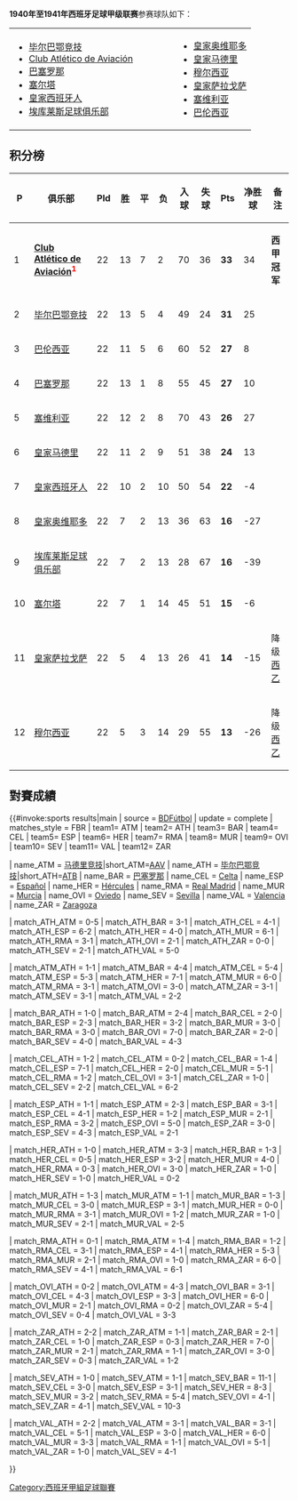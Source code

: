 {{NoteTA|G1=football|G2=西甲}}
{{Location map+ |Spain |width=400 |float=right |caption=Location of teams in La Liga 1940-41 |places=
{{Location map~ |Spain |lat=39.474616 |long=-0.358219 |label=<small>[[巴伦西亚足球俱乐部|Valencia]]</small> |position=left }}
{{Location map~ |Spain |lat=40.453053 |long=-3.688356 |label=<small>[[皇家马德里|Real Madrid]]</small> }}
{{Location map~ |Spain |lat=40.401703 |long=-3.720628 |label=<small>[[马德里竞技|Aviacion]]</small> |position=left}}
{{Location map~ |Spain |lat=42.231356 |long=-8.712447 |label=<small>[[塞尔塔|Celta]]</small> }}
{{Location map~ |Spain |lat=37.384039 |long=-5.970583 |label=<small>[[塞维利亚足球俱乐部|Sevilla]]</small>  |position=top}}
{{Location map~ |Spain |lat=43.263472 |long=-2.948150 |label=<small>[[毕尔巴鄂竞技|Athletic]]</small> |position=bottom}}
{{Location map~ |Spain |lat=41.347861 |long=2.0756667 |label=<small>[[皇家西班牙人|Espanyol]]</small> |position=right}}
{{Location map~ |Spain |lat=43.25 |long=-5.5042 |label=<small>[[皇家奥维耶多|Oviedo]]</small> }}
{{Location map~ |Spain |lat=41.380889 |long=2.1228167 |label=<small>[[巴塞罗那足球俱乐部|Barcelona]]</small> }}
{{Location map~ |Spain |lat=38.357331 |long=-0.492706 |label=<small>[[埃库莱斯足球俱乐部|埃库莱斯]]</small> }}
{{Location map~ |Spain |lat=41.636472 |long=-0.901828 |label=<small>[[皇家萨拉戈萨|Zaragoza]]</small> |position=bottom }}
{{Location map~ |Spain |lat=38.042247 |long=-1.144739 |label=<small>[[穆尔西亚|穆尔西亚]]</small> |position=bottom}}
}} 
'''
1940年至1941年西班牙足球甲级联赛'''参赛球队如下：

{|border="0" cellpadding="2"
|- valign="top"
|
* [[毕尔巴鄂竞技|毕尔巴鄂竞技]]
* [[马德里竞技|Club Atlético de Aviación]]
* [[巴塞罗那足球俱乐部|巴塞罗那]]
* [[塞尔塔|塞尔塔]]
* [[皇家西班牙人|皇家西班牙人]]
* [[埃库莱斯足球俱乐部|埃库莱斯足球俱乐部]]
|width="50"| 
|valign="top"|
* [[皇家奥维耶多|皇家奥维耶多]]
* [[皇家马德里|皇家马德里]]
* [[穆尔西亚|穆尔西亚]]
* [[皇家萨拉戈萨|皇家萨拉戈萨]]
* [[塞维利亚足球俱乐部|塞维利亚]]
* [[巴伦西亚足球俱乐部|巴伦西亚]]
|}

== 积分榜 ==
{| bgcolor="#f7f8ff" cellpadding="3" cellspacing="0" border="1" style="font-size: 85%; border: gray solid 1px; border-collapse: collapse;"
|- bgcolor="#CCCCCC"
! P!! 俱乐部!! Pld !! 胜 !! 平 !! 负 !! 入球 !! 失球 !! Pts !! 净胜球 !! 备注
|-align="center"
|1||align="left"|'''[[马德里竞技|Club Atlético de Aviación]]<sup><FONT color="red">1</FONT></sup>'''||22||13||7||2||70||36||'''33'''||34||'''西甲冠军'''
|-align="center" bgcolor="#EFEFEF"
|2||align="left"|[[毕尔巴鄂竞技|毕尔巴鄂竞技]]||22||13||5||4||49||24||'''31'''||25||
|-align="center"
|3||align="left"|[[巴伦西亚足球俱乐部|巴伦西亚]]||22||11||5||6||60||52||'''27'''||8||
|-align="center" bgcolor="#EFEFEF"
|4||align="left"|[[巴塞罗那足球俱乐部|巴塞罗那]]||22||13||1||8||55||45||'''27'''||10||
|-align="center"
|5||align="left"|[[塞维利亚足球俱乐部|塞维利亚]]||22||12||2||8||70||43||'''26'''||27||
|-align="center" bgcolor="#EFEFEF"
|6||align="left"|[[皇家马德里|皇家马德里]]||22||11||2||9||51||38||'''24'''||13||
|-align="center"
|7||align="left"|[[皇家西班牙人|皇家西班牙人]]||22||10||2||10||50||54||'''22'''||-4||
|-align="center" bgcolor="#EFEFEF"
|8||align="left"|[[皇家奥维耶多|皇家奥维耶多]]||22||7||2||13||36||63||'''16'''||-27||
|-align="center"
|9||align="left"|[[埃库莱斯足球俱乐部|埃库莱斯足球俱乐部]]||22||7||2||13||28||67||'''16'''||-39||
|-align="center" bgcolor="#EFEFEF"
|10||align="left"|[[塞尔塔|塞尔塔]]||22||7||1||14||45||51||'''15'''||-6||
|-align="center"
|11||align="left"|[[皇家萨拉戈萨|皇家萨拉戈萨]]||22||5||4||13||26||41||'''14'''||-15|| 降级[[西班牙足球乙级联赛|西乙]]
|-align="center" bgcolor="#EFEFEF"
|12||align="left"|[[穆尔西亚|穆尔西亚]]||22||5||3||14||29||55||'''13'''||-26|| 降级[[西班牙足球乙级联赛|西乙]]
|}
== 對賽成績 ==
{{#invoke:sports results|main
| source = [http://www.bdfutbol.com/en/t/t1940-41.html BDFútbol]
| update = complete
| matches_style = FBR
| team1= ATM | team2= ATH | team3= BAR | team4= CEL | team5= ESP | team6= HER | team7= RMA | team8= MUR | team9= OVI | team10= SEV | team11= VAL | team12= ZAR 

| name_ATM = [[马德里竞技|马德里竞技]]|short_ATM=[[Atlético_Aviación|AAV]]
| name_ATH = [[毕尔巴鄂竞技|毕尔巴鄂竞技]]|short_ATH=[[Atlético_Bilbao|ATB]]
| name_BAR = [[巴塞罗那足球俱乐部|巴塞罗那]]
| name_CEL = [[塞尔塔|Celta]]
| name_ESP = [[皇家西班牙人|Español]]
| name_HER = [[埃库莱斯足球俱乐部|Hércules]]
| name_RMA = [[皇家马德里|Real Madrid]]
| name_MUR = [[穆尔西亚|Murcia]]
| name_OVI = [[皇家奥维耶多|Oviedo]]
| name_SEV = [[塞维利亚足球俱乐部|Sevilla]]
| name_VAL = [[巴伦西亚足球俱乐部|Valencia]]
| name_ZAR = [[皇家萨拉戈萨|Zaragoza]]

| match_ATH_ATM = 0-5
| match_ATH_BAR = 3-1
| match_ATH_CEL = 4-1
| match_ATH_ESP = 6-2
| match_ATH_HER = 4-0
| match_ATH_MUR = 6-1
| match_ATH_RMA = 3-1
| match_ATH_OVI = 2-1
| match_ATH_ZAR = 0-0
| match_ATH_SEV = 2-1
| match_ATH_VAL = 5-0

| match_ATM_ATH = 1-1
| match_ATM_BAR = 4-4
| match_ATM_CEL = 5-4
| match_ATM_ESP = 5-3
| match_ATM_HER = 7-1
| match_ATM_MUR = 6-0
| match_ATM_RMA = 3-1
| match_ATM_OVI = 3-0
| match_ATM_ZAR = 3-1
| match_ATM_SEV = 3-1
| match_ATM_VAL = 2-2

| match_BAR_ATH = 1-0
| match_BAR_ATM = 2-4
| match_BAR_CEL = 2-0
| match_BAR_ESP = 2-3
| match_BAR_HER = 3-2
| match_BAR_MUR = 3-0
| match_BAR_RMA = 3-0
| match_BAR_OVI = 7-0
| match_BAR_ZAR = 2-0
| match_BAR_SEV = 4-0
| match_BAR_VAL = 4-3

| match_CEL_ATH = 1-2
| match_CEL_ATM = 0-2
| match_CEL_BAR = 1-4
| match_CEL_ESP = 7-1
| match_CEL_HER = 2-0
| match_CEL_MUR = 5-1
| match_CEL_RMA = 1-2
| match_CEL_OVI = 3-1
| match_CEL_ZAR = 1-0
| match_CEL_SEV = 2-2
| match_CEL_VAL = 6-2

| match_ESP_ATH = 1-1
| match_ESP_ATM = 2-3
| match_ESP_BAR = 3-1
| match_ESP_CEL = 4-1
| match_ESP_HER = 1-2
| match_ESP_MUR = 2-1
| match_ESP_RMA = 3-2
| match_ESP_OVI = 5-0
| match_ESP_ZAR = 3-0
| match_ESP_SEV = 4-3
| match_ESP_VAL = 2-1

| match_HER_ATH = 1-0
| match_HER_ATM = 3-3
| match_HER_BAR = 1-3
| match_HER_CEL = 0-5
| match_HER_ESP = 3-2
| match_HER_MUR = 4-0
| match_HER_RMA = 0-3
| match_HER_OVI = 3-0
| match_HER_ZAR = 1-0
| match_HER_SEV = 1-0
| match_HER_VAL = 0-2

| match_MUR_ATH = 1-3
| match_MUR_ATM = 1-1
| match_MUR_BAR = 1-3
| match_MUR_CEL = 3-0
| match_MUR_ESP = 3-1
| match_MUR_HER = 0-0
| match_MUR_RMA = 3-1
| match_MUR_OVI = 1-2
| match_MUR_ZAR = 1-0
| match_MUR_SEV = 2-1
| match_MUR_VAL = 2-5

| match_RMA_ATH = 0-1
| match_RMA_ATM = 1-4
| match_RMA_BAR = 1-2
| match_RMA_CEL = 3-1
| match_RMA_ESP = 4-1
| match_RMA_HER = 5-3
| match_RMA_MUR = 2-1
| match_RMA_OVI = 1-0
| match_RMA_ZAR = 6-0
| match_RMA_SEV = 4-1
| match_RMA_VAL = 6-1

| match_OVI_ATH = 0-2
| match_OVI_ATM = 4-3
| match_OVI_BAR = 3-1
| match_OVI_CEL = 4-3
| match_OVI_ESP = 3-3
| match_OVI_HER = 6-0
| match_OVI_MUR = 2-1
| match_OVI_RMA = 0-2
| match_OVI_ZAR = 5-4
| match_OVI_SEV = 0-4
| match_OVI_VAL = 3-3

| match_ZAR_ATH = 2-2
| match_ZAR_ATM = 1-1
| match_ZAR_BAR = 2-1
| match_ZAR_CEL = 1-0
| match_ZAR_ESP = 0-3
| match_ZAR_HER = 7-0
| match_ZAR_MUR = 2-1
| match_ZAR_RMA = 1-1
| match_ZAR_OVI = 3-0
| match_ZAR_SEV = 0-3
| match_ZAR_VAL = 1-2

| match_SEV_ATH = 1-0
| match_SEV_ATM = 1-1
| match_SEV_BAR = 11-1
| match_SEV_CEL = 3-0
| match_SEV_ESP = 3-1
| match_SEV_HER = 8-3
| match_SEV_MUR = 3-2
| match_SEV_RMA = 5-4
| match_SEV_OVI = 4-1
| match_SEV_ZAR = 4-1
| match_SEV_VAL = 10-3

| match_VAL_ATH = 2-2
| match_VAL_ATM = 3-1
| match_VAL_BAR = 3-1
| match_VAL_CEL = 5-1
| match_VAL_ESP = 3-0
| match_VAL_HER = 6-0
| match_VAL_MUR = 3-3
| match_VAL_RMA = 1-1
| match_VAL_OVI = 5-1
| match_VAL_ZAR = 1-0
| match_VAL_SEV = 4-1

}}

{{西班牙足球甲級聯賽賽季}}

{{DEFAULTSORT:1940-41赛季西班牙足球甲级联赛}}
[[Category:西班牙甲組足球聯賽|Category:西班牙甲組足球聯賽]]